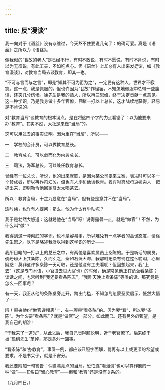 ```yaml
---
---
---
```

title: 反“漫谈”
---



我一向对于《语丝》没有恭维过，今天熬不住要说几句了：的确可爱。真是《语丝》之所以为《语丝》。

像我似的“世故的老人”是已经不行，有时不敢说，有时不愿说，有时不肯说，有时以为无须说。有此工夫，不如吃点心。但《语丝》上却总有人出来发迂论，如《教育漫谈》，对教育当局去谈教育，即其一也。

“不可与言而与之言”，即是“知其不可为而为之”，一定要有这种人，世界才不寂寞。这一点，我是佩服的。但也许因为“世故”作怪罢，不知怎地佩服中总带一些腹诽，还夹几分伤惨。徐先生是我的熟人，所以再三思维，终于决定贡献一点意见。这一种学识，乃是我身做十多年官僚，目睹一打以上总长，这才陆续地获得，轻易是不肯说的。

对“教育当局”谈教育的根本误点，是在将这四个字的力点看错了：以为他要来办“教育”。其实不然，大抵是来做“当局”的。

这可以用过去的事实证明。因为重在“当局”，所以——

一　学校的会计员，可以做教育总长。

二　教育总长，可以忽而化为内务总长。

三　司法，海军总长，可以兼任教育总长。

曾经有一位总长，听说，他的出来就职，是因为某公司要来立案，表决时可以多一个赞成者，所以再作冯妇的。但也有人来和他谈教育。我有时真想将这老实人一把抓出来，即刻勒令他回家陪太太喝茶去。

所以：教育当局，十之九是意在“当局”，但有些是意并不在“当局”。

这时候，也许有人要问：那么，他为什么有举动呢？

我于是勃然大怒道：这就是他在“当局”呀！说得露骨一点，就是“做官”！不然，为什么叫“做”？

我得到这一种彻底的学识，也不是容易事，所以难免有一点学者的高傲态度，请徐先生恕之。以下是略述我所以得到这学识的历史——

我所目睹的一打以上的总长之中，有两位是喜欢属员上条陈的。于是听话的属员，便纷纷大上其条陈。久而久之，全如石沉大海。我那时还没有现在这么聪明，心里疑惑：莫非这许多条陈一无可取，还是他没有工夫看呢？但回想起来，我“上去”（这是专门术语，小官进去见大官也）的时候，确是常见他正在危坐看条陈；谈话之间，也常听到“我还要看条陈去”，“我昨天晚上看条陈”等类的话。那究竟是怎么一回事呢？

有一天，我正从他的条陈桌旁走开，跨出门槛，不知怎的忽蒙圣灵启示，恍然大悟了——

哦！原来他的“做官课程表”上，有一项是“看条陈”的。因为要“看”，所以要“条陈”。为什么要“看条陈”？就是“做官”之一部分。如此而已。还有另外的奢望，是我自己的胡涂！

“于我来了一道光”，从此以后，我自己觉得颇聪明，近于老官僚了。后来终于被“孤桐先生”革掉，那是另外一回事。

“看条陈”和“办教育”，事同一例，都应该只照字面解，倘再有以上或更深的希望或要求，不是书呆子，就是不安分。

我还要附加一句警告：倘遇漂亮点的当局，恐怕连“看漫谈”也可以算作他的一种“做”——其名曰“留心教育”——但和“教育”还是没有关系的。

（九月四日。）